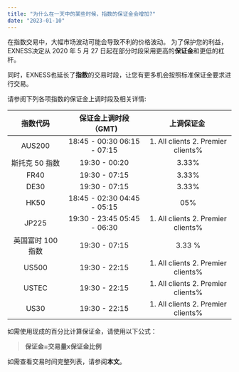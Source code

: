 ```yaml
---
title: "为什么在一天中的某些时候，指数的保证金会增加?"
date: "2023-01-10"
---
```


<Ads></Ads> 

在指数交易中，大幅市场波动可能会导致不利的价格波动。 为了保护您的利益，EXNESS决定从 2020 年 5 月 27 日起在部分时段采用更高的**保证金**和更低的杠杆。

同时，EXNESS也延长了**指数**的交易时段，让您有更多机会按照标准保证金要求进行交易。

请参阅下列各项指数的保证金上调时段及相关详情:

| **指数代码** |**保证金上调时段（GMT)**| **上调保证金** |
|:---:|:---:|:---:|
| AUS200 | 18:45 - 00:30 06:15 - 07:15| 1. All clients 2. Premier clients% |
| 斯托克 50 指数 | 19:30 - 00:20 | 3.33% |
| FR40 | 19:30 - 07:15 | 3.33% |
| DE30 | 19:30 - 07:15 | 3.33% |
| HK50 | 18:45 - 02:30 04:45 - 05:15| 05% |
| JP225 | 19:30 - 23:45 05:45 - 06:30| 1. All clients 2. Premier clients% |
| 英国富时 100 指数 | 19:30 - 07:15 | 3.33 % |
| US500 | 19:30 - 22:15 | 1. All clients 2. Premier clients% |
| USTEC | 19:30 - 22:15 | 1. All clients 2. Premier clients% |
| US30 | 19:30 - 22:15 | 1. All clients 2. Premier clients% |

如需使用现成的百分比计算保证金，请使用以下公式：

> **保证金=交易量x保证金比例**

如需查看交易时间完整列表，请参阅**本文**。
